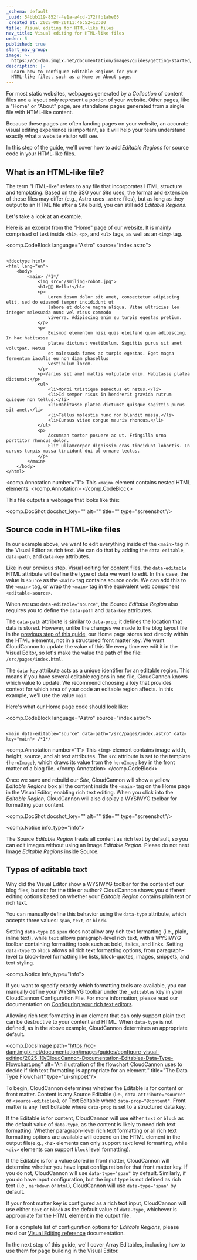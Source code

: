 ```yaml
---
_schema: default
_uuid: 54bbb119-852f-4e1a-a4cd-172ffb1abe05
_created_at: 2025-08-26T11:46:52+12:00
title: Visual editing for HTML-like files
nav_title: Visual editing for HTML-like files
order: 5
published: true
start_nav_group:
image: >-
  https://cc-dam.imgix.net/documentation/images/guides/getting-started/guide-thumbnails/CloudCannon-Getting-Started-Thumbnail-Universal.png
description: |-
  Learn how to configure Editable Regions for your 
  HTML-like files, such as a Home or About page.
---
```

For most static websites, webpages generated by a *Collection* of content files and a layout only represent a portion of your website. Other pages, like a "Home" or "About" page, are standalone pages generated from a single file with HTML-like content.

Because these pages are often landing pages on your website, an accurate visual editing experience is important, as it will help your team understand exactly what a website visitor will see.

In this step of the guide, we'll cover how to add *Editable Regions* for source code in your HTML-like files.

## What is an HTML-like file?

The term "HTML-like" refers to any file that incorporates HTML structure and templating. Based on the SSG your *Site* uses, the format and extension of these files may differ (e.g., Astro uses `.astro` files), but as long as they output to an HTML file after a Site build, you can still add *Editable Regions*.

Let's take a look at an example.

Here is an excerpt from the "Home" page of our website. It is mainly comprised of text inside `<h1>`, `<p>`, and `<ul>` tags, as well as an `<img>` tag.

<comp.CodeBlock language="Astro" source="index.astro">
``````````

<!doctype html>
<html lang="en">
	<body>
		<main> /*1*/
            <img src="/smiling-robot.jpg">
			<h1>🧑‍🚀 Hello!</h1>
			<p>
                Lorem ipsum dolor sit amet, consectetur adipiscing elit, sed do eiusmod tempor incididunt ut
                labore et dolore magna aliqua. Vitae ultricies leo integer malesuada nunc vel risus commodo
                viverra. Adipiscing enim eu turpis egestas pretium.
			</p>
			<p>
                Euismod elementum nisi quis eleifend quam adipiscing. In hac habitasse
                platea dictumst vestibulum. Sagittis purus sit amet volutpat. Netus
                et malesuada fames ac turpis egestas. Eget magna fermentum iaculis eu non diam phasellus
                vestibulum lorem.
			</p>
			<p>Varius sit amet mattis vulputate enim. Habitasse platea dictumst:</p>
			<ul>
				<li>Morbi tristique senectus et netus.</li>
				<li>Id semper risus in hendrerit gravida rutrum quisque non tellus.</li>
				<li>Habitasse platea dictumst quisque sagittis purus sit amet.</li>
				<li>Tellus molestie nunc non blandit massa.</li>
				<li>Cursus vitae congue mauris rhoncus.</li>
			</ul>
			<p>
                Accumsan tortor posuere ac ut. Fringilla urna porttitor rhoncus dolor.
                Elit ullamcorper dignissim cras tincidunt lobortis. In cursus turpis massa tincidunt dui ut ornare lectus.
			</p>
		</main>
	</body>
</html>

``````````
<comp.Annotation number="1">
  This `<main>` element contains nested HTML elements.
</comp.Annotation>
</comp.CodeBlock>

This file outputs a webpage that looks like this:

<comp.DocShot docshot_key="" alt="" title="" type="screenshot"/>

## Source code in HTML-like files

In our example above, we want to edit everything inside of the `<main>` tag in the Visual Editor as rich text. We can do that by adding the `data-editable`, `data-path`, and `data-key` attributes.

Like in our previous step, [Visual editing for content files](/documentation/guides/set-up-visual-editing/visual-editing-for-content-files/), the `data-editable` HTML attribute will define the type of data we want to edit. In this case, the value is `source` as the `<main>` tag contains source code. We can add this to the `<main>` tag, or wrap the `<main>` tag in the equivalent web component `<editable-source>`.

When we use `data-editable="source"`, the Source *Editable Region* also requires you to define the `data-path` and `data-key` attributes.

The `data-path` attribute is similar to `data-prop`; it defines the location that data is stored. However, unlike the changes we made to the blog layout file in the [previous step of this guide](/documentation/guides/configure-visual-editing/editing-content-files/), our Home page stores text directly within the HTML elements, not in a structured front matter key. We want CloudCannon to update the value of this file every time we edit it in the Visual Editor, so let's make the value the path of the file: `/src/pages/index.html`.

The `data-key` attribute acts as a unique identifier for an editable region. This means if you have several editable regions in one file, CloudCannon knows which value to update. We recommend choosing a key that provides context for which area of your code an editable region affects. In this example, we'll use the value `main`.

Here's what our Home page code should look like:

<comp.CodeBlock language="Astro" source="index.astro">
``````````

<main data-editable="source" data-path="/src/pages/index.astro" data-key="main"> /*1*/

``````````
<comp.Annotation number="1">
  This `<img>` element contains image width, height, source, and alt text attributes. The `src` attribute is set to the template `{heroImage}`, which draws its value from the `heroImage` key in the front matter of a blog file.
</comp.Annotation>
</comp.CodeBlock>

Once we save and rebuild our *Site*, CloudCannon will show a yellow *Editable Regions* box all the content inside the `<main>` tag on the Home page in the Visual Editor, enabling rich text editing. When you click into the *Editable Region*, CloudCannon will also display a WYSIWYG toolbar for formatting your content.

<comp.DocShot docshot_key="" alt="" title="" type="screenshot"/>

<comp.Notice info_type="info">
  <p>The Source <em>Editable Region</em> treats all content as rich text by default, so you can edit images without using an Image <em>Editable Region</em>. Please do not nest Image <em>Editable Regions</em> inside Source.</p>
</comp.Notice>

## Types of editable text

Why did the Visual Editor show a WYSIWYG toolbar for the content of our blog files, but not for the title or author? CloudCannon shows you different editing options based on whether your *Editable Region* contains plain text or rich text.

You can manually define this behavior using the `data-type` attribute, which accepts three values: `span`, `text`, or `block`.

Setting `data-type` as `span` does not allow any rich text formatting (i.e., plain, inline text), while `text` allows paragraph-level rich text, with a WYSIWYG toolbar containing formatting tools such as bold, italics, and links. Setting `data-type` to `block` allows all rich text formatting options, from paragraph-level to block-level formatting like lists, block-quotes, images, snippets, and text styling.

<comp.Notice info_type="info">
  <p>If you want to specify exactly which formatting tools are available, you can manually define your WYSIWYG toolbar under the <code>_editables</code> key in your CloudCannon Configuration File. For more information, please read our documentation on <a href="/documentation/articles/configure-your-rich-text-editors/#editable-regions">Configuring your rich text editors</a>.</p>
</comp.Notice>

Allowing rich text formatting in an element that can only support plain text can be destructive to your content and HTML. When `data-type` is not defined, as in the above example, CloudCannon determines an appropriate default.

<comp.DocsImage path="https://cc-dam.imgix.net/documentation/images/guides/configure-visual-editing/2025-10/CloudCannon-Documentation-Editables-Data-Type-Flowchart.png" alt="An illustration of the flowchart CloudCannon uses to decide if rich text formatting is appropriate for an element." title="The Data Type Flowchart" type="ui-snippet"/>

To begin, CloudCannon determines whether the Editable is for content or front matter. Content is any Source Editable (i.e., `data-attribute="source"` or `<source-editable>`), or Text Editable where `data-prop="@content"`. Front matter is any Text Editable where `data-prop` is set to a structured data key.

If the Editable is for content, CloudCannon will use either `text` or `block` as the default value of `data-type`, as the content is likely to need rich text formatting. Whether paragraph-level rich text formatting or all rich text formatting options are available will depend on the HTML element in the output file(e.g., `<h1>` elements can only support `text` level formatting, while `<div>` elements can support `block` level formatting).

If the Editable is for a value stored in front matter, CloudCannon will determine whether you have input configuration for that front matter key. If you do not, CloudCannon will use `data-type="span"` by default. Similarly, if you do have input configuration, but the input type is not defined as rich text (i.e., `markdown` or `html`), CloudCannon will use `data-type="span"` by default.

If your front matter key is configured as a rich text input, CloudCannon will use either `text` or `block` as the default value of `data-type`, whichever is appropriate for the HTML element in the output file.

For a complete list of configuration options for *Editable Regions*, please read our [Visual Editing reference](/documentation/articles/editables-reference) documentation.

In the next step of this guide, we'll cover Array Editables, including how to use them for page building in the Visual Editor.